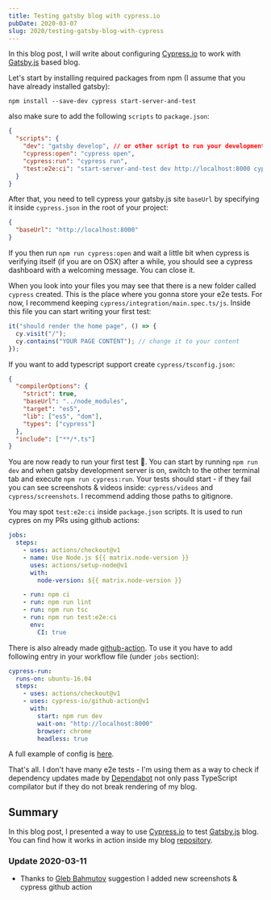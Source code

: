 ```yaml
---
title: Testing gatsby blog with cypress.io
pubDate: 2020-03-07
slug: 2020/testing-gatsby-blog-with-cypress
---
```



In this blog post, I will write about configuring [Cypress.io](https://www.cypress.io/) to work
with [Gatsby.js](https://github.com/gatsbyjs/gatsby) based blog.

Let's start by installing required packages from npm (I assume that you have already installed gatsby):

```shell
npm install --save-dev cypress start-server-and-test
```

also make sure to add the following `scripts` to `package.json`:

```json
{
  "scripts": {
    "dev": "gatsby develop", // or other script to run your development server
    "cypress:open": "cypress open",
    "cypress:run": "cypress run",
    "test:e2e:ci": "start-server-and-test dev http://localhost:8000 cypress:run"
  }
}
```

After that, you need to tell cypress your gatsby.js site `baseUrl` by specifying it inside `cypress.json` in
the root of your project:

```json
{
  "baseUrl": "http://localhost:8000"
}
```

If you then run `npm run cypress:open` and wait a little bit when cypress is verifying itself
(if you are on OSX) after a while, you should see a cypress dashboard with a welcoming message.
You can close it.

<BlogPostImage src="2020-03-07-dashboard" alt="Dashboard with e2e test" />

When you look into your files you may see that there is a new folder called `cypress` created. This
is the place where you gonna store your e2e tests.
For now, I recommend keeping `cypress/integration/main.spec.ts/js`.
Inside this file you can start writing your first test:

```ts
it("should render the home page", () => {
  cy.visit("/");
  cy.contains("YOUR PAGE CONTENT"); // change it to your content
});
```

If you want to add typescript support create `cypress/tsconfig.json`:

```json
{
  "compilerOptions": {
    "strict": true,
    "baseUrl": "../node_modules",
    "target": "es5",
    "lib": ["es5", "dom"],
    "types": ["cypress"]
  },
  "include": ["**/*.ts"]
}
```

You are now ready to run your first test 🎉. You can start by running `npm run dev` and when gatsby
development server is on, switch to the other terminal tab and execute `npm run cypress:run`.
Your tests should start - if they fail you can see screenshots & videos inside: `cypress/videos`
and `cypress/screenshots`. I recommend adding those paths to gitignore.

<BlogPostImage src="2020-03-07-output" alt="Headless e2e test run output" />

You may spot `test:e2e:ci` inside `package.json` scripts. It is used to run cypres on my PRs using
github actions:

```yaml
jobs:
  steps:
    - uses: actions/checkout@v1
    - name: Use Node.js ${{ matrix.node-version }}
      uses: actions/setup-node@v1
      with:
        node-version: ${{ matrix.node-version }}

    - run: npm ci
    - run: npm run lint
    - run: npm run tsc
    - run: npm run test:e2e:ci
      env:
        CI: true
```

There is also already made [github-action](https://github.com/cypress-io/github-action). To use it
you have to add following entry in your workflow file (under `jobs` section):

```yaml
cypress-run:
  runs-on: ubuntu-16.04
  steps:
    - uses: actions/checkout@v1
    - uses: cypress-io/github-action@v1
      with:
        start: npm run dev
        wait-on: "http://localhost:8000"
        browser: chrome
        headless: true
```

A full example of config is [here](https://github.com/krzysztofzuraw/blog/blob/master/.github/workflows/main.yml#L13-L26).

That's all. I don't have many e2e tests - I'm using them as a way to check if dependency updates made
by [Dependabot](https://dependabot.com/) not only pass TypeScript compilator but if they do not
break rendering of my blog.

## Summary

In this blog post, I presented a way to use [Cypress.io](https://www.cypress.io/) to test
[Gatsby.js](https://github.com/gatsbyjs/gatsby) blog. You can find how it works in action inside
my blog [repository](https://github.com/krzysztofzuraw/blog).

### Update 2020-03-11

- Thanks to [Gleb Bahmutov](https://twitter.com/bahmutov) suggestion I added new screenshots & cypress github action
